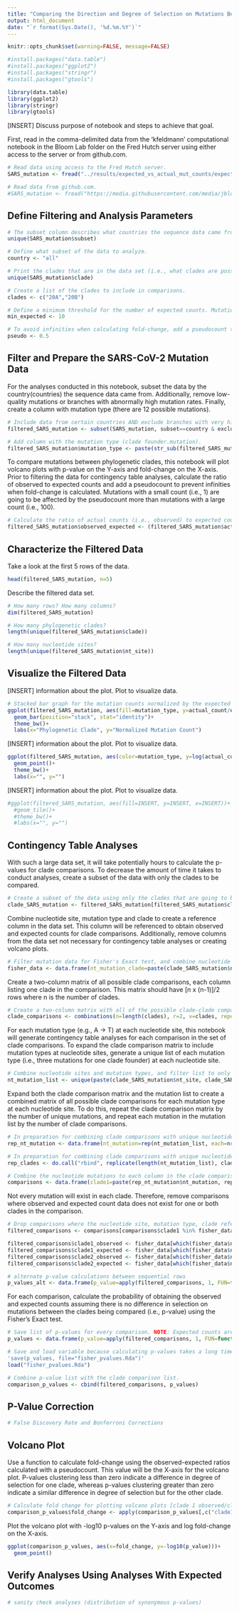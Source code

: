 ```yaml
---
title: "Comparing the Direction and Degree of Selection on Mutations Between SARS-CoV-2 Phylogenetic Clades"
output: html_document
date: "`r format(Sys.Date(), '%d.%m.%Y')`"
---
```


```r
knitr::opts_chunk$set(warning=FALSE, message=FALSE)

#install.packages("data.table")
#install.packages("ggplot2")
#install.packages("stringr")
#install.packages("gtools")

library(data.table)
library(ggplot2)
library(stringr)
library(gtools)
```

[INSERT] Discuss purpose of notebook and steps to achieve that goal.

First, read in the comma-delimited data from the 'kfeldmann' computational notebook in the Bloom Lab folder on the Fred Hutch server using either access to the server or from github.com.

```r
# Read data using access to the Fred Hutch server.
SARS_mutation <- fread("../results/expected_vs_actual_mut_counts/expected_vs_actual_mut_counts.csv", sep=",", header=TRUE)

# Read data from github.com.
#SARS_mutation <- fread("https://media.githubusercontent.com/media/jbloomlab/SARS2-mut-rates/main/results/expected_vs_actual_mut_counts/expected_vs_actual_mut_counts.csv", sep=",", header=TRUE)
```

## Define Filtering and Analysis Parameters

```r
# The subset column describes what countries the sequence data came from. Identify what the subset options are.
unique(SARS_mutation$subset)

# Define what subset of the data to analyze.
country <- "all"

# Print the clades that are in the data set (i.e., what clades are possible to include in comparisons).
unique(SARS_mutation$clade)

# Create a list of the clades to include in comparisons.
clades <- c("20A","20B")

# Define a minimum threshold for the number of expected counts. Mutations below this threshold will be removed.
min_expected <- 10

# To avoid infinities when calculating fold-change, add a pseudocount to the observed and expected counts.
pseudo <- 0.5
```

## Filter and Prepare the SARS-CoV-2 Mutation Data

For the analyses conducted in this notebook, subset the data by the country(countries) the sequence data came from. Additionally, remove low-quality mutations or branches with abnormally high mutation rates. Finally, create a column with mutation type (there are 12 possible mutations).

```r
# Include data from certain countries AND exclude branches with very high mutation rates and questionable mutations.
filtered_SARS_mutation <- subset(SARS_mutation, subset==country & exclude=="FALSE" & expected_count>=min_expected)

# Add column with the mutation type (clade founder.mutation).
filtered_SARS_mutation$mutation_type <- paste(str_sub(filtered_SARS_mutation$nt_mutation,1,1), ".", str_sub(filtered_SARS_mutation$nt_mutation,-1,-1), sep="")
```

To compare mutations between phylogenetic clades, this notebook will plot volcano plots with p-value on the Y-axis and fold-change on the X-axis. Prior to filtering the data for contingency table analyses, calculate the ratio of observed to expected counts and add a pseudocount to prevent infinities when fold-change is calculated. Mutations with a small count (i.e., 1) are going to be affected by the pseudocount more than mutations with a large count (i.e., 100).

```r
# Calculate the ratio of actual counts (i.e., observed) to expected counts (i.e., expected) with a pseudocount.
filtered_SARS_mutation$observed_expected <- (filtered_SARS_mutation$actual_count + pseudo)/(filtered_SARS_mutation$expected_count + pseudo)
```

## Characterize the Filtered Data

Take a look at the first 5 rows of the data.

```r
head(filtered_SARS_mutation, n=5)
```

Describe the filtered data set.

```r
# How many rows? How many columns?
dim(filtered_SARS_mutation)

# How many phylogenetic clades?
length(unique(filtered_SARS_mutation$clade))

# How many nucleotide sites?
length(unique(filtered_SARS_mutation$nt_site))
```

## Visualize the Filtered Data

[INSERT] information about the plot. Plot to visualize data.

```r
# Stacked bar graph for the mutation counts normalized by the expected mutation rate for each clade
ggplot(filtered_SARS_mutation, aes(fill=mutation_type, y=actual_count/expected_count, x=clade))+
  geom_bar(position="stack", stat="identity")+
  theme_bw()+
  labs(x="Phylogenetic Clade", y="Normalized Mutation Count")
```

[INSERT] information about the plot. Plot to visualize data.

```r
ggplot(filtered_SARS_mutation, aes(color=mutation_type, y=log(actual_count/expected_count), x=nt_site))+
  geom_point()+
  theme_bw()+
  labs(x="", y="")
```

[INSERT] information about the plot. Plot to visualize data.

```r
#ggplot(filtered_SARS_mutation, aes(fill=INSERT, y=INSERT, x=INSERT))+
  #geom_tile()+
  #theme_bw()+
  #labs(x="", y="")
```

## Contingency Table Analyses

With such a large data set, it will take potentially hours to calculate the p-values for clade comparisons. To decrease the amount of time it takes to conduct analyses, create a subset of the data with only the clades to be compared.

```r
# Create a subset of the data using only the clades that are going to be compared.
clade_SARS_mutation <- filtered_SARS_mutation[filtered_SARS_mutation$clade %in% clades,]
```

Combine nucleotide site, mutation type and clade to create a reference column in the data set. This column will be referenced to obtain observed and expected counts for clade comparisons. Additionally, remove columns from the data set not necessary for contingency table analyses or creating volcano plots.

```r
# Filter mutation data for Fisher's Exact test, and combine nucleotide sites, mutation types and clades to make an iterative reference.
fisher_data <- data.frame(nt_mutation_clade=paste(clade_SARS_mutation$nt_site, clade_SARS_mutation$mutation_type, clade_SARS_mutation$clade, sep="_"), observed=clade_SARS_mutation$actual_count, expected=clade_SARS_mutation$expected_count, observed_expected=clade_SARS_mutation$observed_expected)
```

Create a two-column matrix of all possible clade comparisons, each column listing one clade in the comparison. This matrix should have [n x (n-1)]/2 rows where n is the number of clades.

```r
# Create a two-column matrix with all of the possible clade-clade comparisons (each row contains one comparison).
clade_comparisons <- combinations(n=length(clades), r=2, v=clades, repeats.allowed=FALSE)
```

For each mutation type (e.g., A -> T) at each nucleotide site, this notebook will generate contingency table analyses for each comparison in the set of clade comparisons. To expand the clade comparison matrix to include mutation types at nucleotide sites, generate a unique list of each mutation type (i.e., three mutations for one clade founder) at each nucleotide site.

```r
# Combine nucleotide sites and mutation types, and filter list to only include unique nucleotide mutations.
nt_mutation_list <- unique(paste(clade_SARS_mutation$nt_site, clade_SARS_mutation$mutation_type, sep="_"))
```

Expand both the clade comparison matrix and the mutation list to create a combined matrix of all possible clade comparisons for each mutation type at each nucleotide site. To do this, repeat the clade comparison matrix by the number of unique mutations, and repeat each mutation in the mutation list by the number of clade comparisons.

```r
# In preparation for combining clade comparisons with unique nucleotide mutations, repeat the nucleotide mutation list by the number of clade comparisons.
rep_nt_mutation <- data.frame(nt_mutation=rep(nt_mutation_list, each=nrow(clade_comparisons)))

# In preparation for combining clade comparisons with unique nucleotide mutations, repeat the clade comparison matrix by the number of unique nucleotide mutations.
rep_clades <- do.call("rbind", replicate(length(nt_mutation_list), clade_comparisons, simplify=FALSE))

# Combine the nucleotide mutations to each column in the clade comparison matrix to create a reference for the fisher data.
comparisons <- data.frame(clade1=paste(rep_nt_mutation$nt_mutation, rep_clades[,1], sep="_"), clade2=paste(rep_nt_mutation$nt_mutation, rep_clades[,2], sep="_"))
```

Not every mutation will exist in each clade. Therefore, remove comparisons where observed and expected count data does not exist for one or both clades in the comparison.

```r
# Drop comparisons where the nucleotide site, mutation type, clade reference does not exist in the observed-expected data frame.
filtered_comparisons <- comparisons[comparisons$clade1 %in% fisher_data$nt_mutation_clade & comparisons$clade2 %in% fisher_data$nt_mutation_clade,]
```

```r
filtered_comparisons$clade1_observed <- fisher_data[which(fisher_data$nt_mutation_clade %in% filtered_comparisons$clade1),"observed"]
filtered_comparisons$clade1_expected <- fisher_data[which(fisher_data$nt_mutation_clade %in% filtered_comparisons$clade1),"expected"]
filtered_comparisons$clade2_observed <- fisher_data[which(fisher_data$nt_mutation_clade %in% filtered_comparisons$clade2),"observed"]
filtered_comparisons$clade2_expected <- fisher_data[which(fisher_data$nt_mutation_clade %in% filtered_comparisons$clade2),"expected"]

# alternate p-value calculations between sequential rows
p_values_alt <- data.frame(p_value=apply(filtered_comparisons, 1, FUN=function(c) {fisher.test(data.frame(clade1=c(as.numeric(c[3]),as.numeric(c[4])),clade2=c(as.numeric(c[5]),as.numeric(c[6]))))$p.value}))
```

For each comparison, calculate the probability of obtaining the observed and expected counts assuming there is no difference in selection on mutations between the clades being compared (i.e., p-value) using the Fisher's Exact test.

```r
# Save list of p-values for every comparison. NOTE: Expected counts are not integers and are therefore rounded for the Fisher's Exact test. Mac Desktop Local: "334.273  41.641 375.678"
p_values <- data.frame(p_value=apply(filtered_comparisons, 1, FUN=function(c) {fisher.test(fisher_data[c(which(fisher_data$nt_mutation_clade==c[1]), which(fisher_data$nt_mutation_clade==c[2])), c("observed","expected")])$p.value}))

# Save and load variable because calculating p-values takes a long time.
'save(p_values, file="fisher_pvalues.Rda")'
load("fisher_pvalues.Rda")

# Combine p-value list with the clade comparison list.
comparison_p_values <- cbind(filtered_comparisons, p_values)
```

## P-Value Correction

```r
# False Discovery Rate and Bonferroni Corrections

```

## Volcano Plot

Use a function to calculate fold-change using the observed-expected ratios calculated with a pseudocount. This value will be the X-axis for the volcano plot. P-values clustering less than zero indicate a difference in degree of selection for one clade, whereas p-values clustering greater than zero indicate a similar difference in degree of selection but for the other clade.

```r
# Calculate fold change for plotting volcano plots [clade 1 observed/clade 1 expected]/[clade 2 observed/clade 2 expected].
comparison_p_values$fold_change <- apply(comparison_p_values[,c("clade1","clade2")], 1, FUN=function(c) {foldchange(fisher_data[which(fisher_data$nt_mutation_clade==c[1]), "observed_expected"], fisher_data[which(fisher_data$nt_mutation_clade==c[2]), "observed_expected"])})
```

Plot the volcano plot with -log10 p-values on the Y-axis and log fold-change on the X-axis.

```r
ggplot(comparison_p_values, aes(x=fold_change, y=-log10(p_value)))+
  geom_point()
```

## Verify Analyses Using Analyses With Expected Outcomes

```r
# sanity check analyses (distribution of synonymous p-values)

```